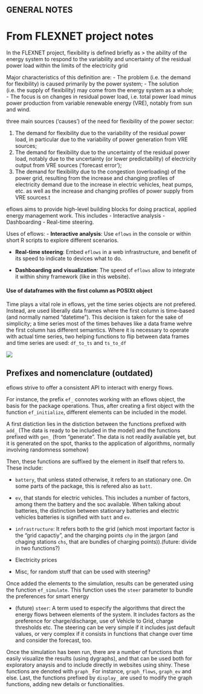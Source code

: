 ## GENERAL NOTES

# From FLEXNET project notes

In the FLEXNET project, flexibility is defined briefly as
> the ability of the energy system to respond to the variability and uncertainty of the residual power load within the limits of the electricity grid

Major characteristics of this definition are:
- The problem (i.e. the demand for flexibility) is caused primarily by the power system;
- The solution (i.e. the supply of flexibility) may come from the energy system as a whole;
- The focus is on changes in residual power load, i.e. total power load minus power production from variable renewable energy (VRE), notably from sun and wind.

three main sources (‘causes’) of the need for flexibility of the power sector:

1. The demand for flexibility  due to  the variability of the residual power load, in particular due to the variability of power generation from VRE sources;
2. The demand for flexibility due to the uncertainty of the residual power load, notably due to the uncertainty (or lower predictability) of electricity output from VRE sources (‘forecast error’);
3. The demand for flexibility due to the congestion (overloading) of the power grid, resulting from the increase and changing profiles of electricity demand due to the increase in electric vehicles, heat pumps, etc. as well as the increase and changing profiles of power supply from VRE sources.t

eflows aims to provide high-level building blocks for doing practical, applied energy management work. This includes
- Interactive analysis
- Dashboarding
- Real-time steering. 

Uses of eflows:
- **Interactive analysis**: Use `eflows` in the console or within short R scripts to explore different scenarios.

- **Real-time steering**: Embed `eflows` in a web infrastructure, and benefit of its speed to indicate to devices what to do. 

- **Dashboarding and visualization**: The speed of `eflows` allow to integrate it within shiny framework (like in this website).

#### Use of dataframes with the first column as POSIXt object {.test}

Time plays a vital role in eflows, yet the time series objects are not prefered. Instead, are used liberally data frames where the first column is time-based (and normally named "datetime"). This decision is taken for the sake of simplicity; a time series most of the times behaves like a data frame wehre the first column has different semantics. Where it is necessary to operate with actual time series, two helping functions to flip between data frames and time series are used: `df_to_ts` and `ts_to_df`

<div class="broadImage">
<img src="../../www/images/general/difference.png">
</div>

## Prefixes and nomenclature (outdated)

eflows strive to offer a consistent API to interact with energy flows. 

For instance, the prefix `ef_` connotes working with an eflows object, the basis for the package operations. Thus, after creating a first object with the function `ef_initialize`, different elements can be included in the model. 

A first distiction lies in the distiction between the functions prefixed with `add_` (The data is ready to be included in the model) and the functions prefixed with `gen_` (from "generate". The data is not readily available yet, but it is generated on the spot, thanks to the application of algorithms, normally involving randomness somehow)

Then, these functions are suffixed by the element in itself that refers to. These include: 

- `battery`, that unless stated otherwise, it refers to an stationary one. On some parts of the package, this is refered also as `batt`.
- `ev`, that stands for electric vehicles. This includes a number of factors, among them the battery and the soc available. When talking about batteries, the distinction between stationary batteries and electric vehicles batteries is signified with `batt` and `ev`.

- `infrastructure`: It refers both to the grid (which most important factor is the "grid capactiy", and the charging points `chp` in the jargon (and chaging stations `chs`, that are bundles of charging points)).(future: divide in two functions?)

- Electricity prices
- Misc, for random stuff that can be used with steering?

Once added the elements to the simulation, results can be generated using the function `ef_simulate`. This function uses the `steer` parameter to bundle the preferences for smart energy

- (future) `steer`: A term used to especify the algorithms that direct the energy flows between elements of the system. It includes factors as the preference for charge/discharge, use of Vehicle to Grid, charge thresholds etc. The steering can be very simple if it includes just default values, or very complex if it consists in functions that change over time and consider the forecast, too. 

Once the simulation has been run, there are a number of functions that easily visualize the results (using dygraphs), and that can be used both for exploratory anaysis and to include directly in websites using shiny. These functions are denoted with `graph_` For instance, `graph_flows`, `graph_ev` and else. Last, the functions prefixed by `display_` are used to modify the graph functions, adding new details or functionalities. 
